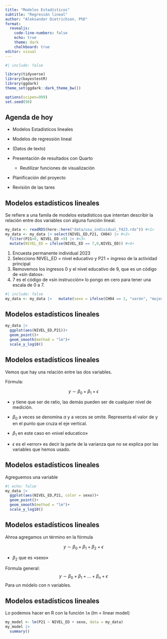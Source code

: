 ```yaml
---
title: "Modelos Estadísticos"
subtitle: "Regresión lineal"
author: "Aleksander Dietrichson, PhD"
format: 
  revealjs: 
    code-line-numbers: false
    echo: true
    theme: dark
    chalkboard: true
editor: visual
---
```


```r
#| include: false

library(tidyverse)
library(bayestestR)
library(ggdark)
theme_set(ggdark::dark_theme_bw())

options(scipen=999)
set.seed(98)
```

## Agenda de hoy

-   Modelos Estadísticos lineales

-   Modelos de regressión lineal

-   (Datos de texto)

-   Presentación de resultados con Quarto

    -   Reutilizar funciones de visualización

-   Planificación del proyecto

-   Revisión de las tares

## Modelos estadísticos lineales

Se refiere a una famila de modelos estadísticos que intentan describir la relación entre dos variables con alguna función lineal.

```r
my_data <- readRDS(here::here("data/usu_individual_T423.rds")) #<1>
my_data <- my_data |> select(NIVEL_ED,P21, CH04) |> #<2>
  filter(P21>0, NIVEL_ED <9) |> #<3>
  mutate(NIVEL_ED = ifelse(NIVEL_ED == 7,0,NIVEL_ED)) #<4>
```

1.  Encuesta permanente individual 2023
2.  Selecciono NIVEL_ED = nivel educativo y P21 = ingreso de la actividad principal
3.  Removemos los ingresos 0 y el nivel educativo de 9, que es un código de «sin datos».
4.  7 es el código de «sin instrucción» lo pongo en cero para tener una escala de 0 a 7.

```r
#| include: false
my_data <- my_data |>   mutate(sexo = ifelse(CH04 == 1, "varón", "mujer"))

```

## Modelos estadísticos lineales

```r
my_data |> 
  ggplot(aes(NIVEL_ED,P21))+
  geom_point()+
  geom_smooth(method = "lm")+
  scale_y_log10()
```

## Modelos estadísticos lineales

Vemos que hay una relación entre las dos variables.

Fórmula:

$$
y \sim \beta_0 + \beta_1 + \epsilon
$$

-   y tiene que ser de ratio, las demás pueden ser de cualquier nivel de medición.

-   $\beta_0$ a veces se denomina $\alpha$ y a veces se omite. Representa el valor de y en el punto que cruza el eje vertical.

-   $\beta_1$ en este caso en «nivel educatico»

-   $\epsilon$ es el «error» es decir la parte de la varianza que no se explica por las variables que hemos usado.

## Modelos estadí­sticos lineales

Agreguemos una variable

```r
#| echo: false
my_data |> 
  ggplot(aes(NIVEL_ED,P21, color = sexo))+
  geom_point()+
  geom_smooth(method = "lm")+
  scale_y_log10()
```

## Modelos estadísticos lineales

Ahroa agregamos un término en la fórmula

$$
y \sim \beta_0 + \beta_1 + \beta_2+ \epsilon
$$

-   $\beta_2$ que es «sexo»

Fórmula general: $$
y \sim \beta_0 + \beta_1 + ... +\beta_n + \epsilon
$$ Para un módelo con n variables.

## Modelos estadísticos lineales

Lo podemos hacer en R con la función `lm` (lm = linear model)

```r
my_model <- lm(P21 ~ NIVEL_ED + sexo, data = my_data)
my_model |> 
  summary()
```
